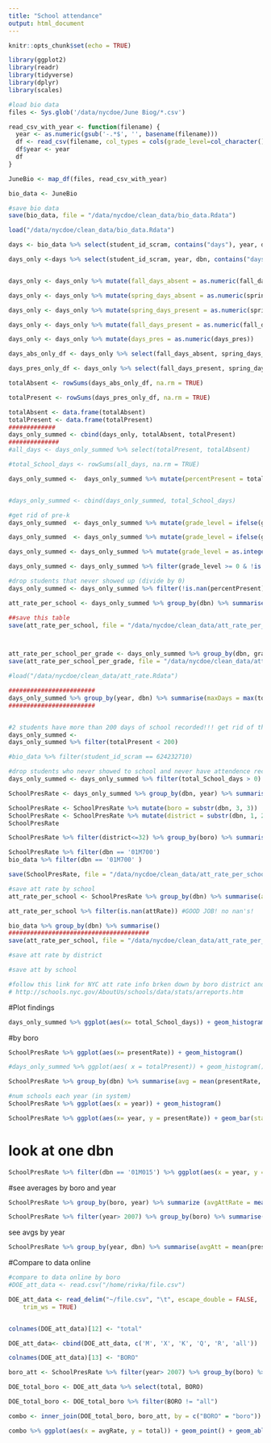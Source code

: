 ```yaml
---
title: "School attendance"
output: html_document
---
```


```r
knitr::opts_chunk$set(echo = TRUE)

library(ggplot2)
library(readr)
library(tidyverse)
library(dplyr)
library(scales)

#load bio data
files <- Sys.glob('/data/nycdoe/June Biog/*.csv')

read_csv_with_year <- function(filename) {
  year <- as.numeric(gsub('-.*$', '', basename(filename)))
  df <- read_csv(filename, col_types = cols(grade_level=col_character(), grade_code=col_character(), admit_code=col_character(), adcode=col_character(),fall_days_present = col_character(), spring_days_present = col_character()))
  df$year <- year
  df
}

JuneBio <- map_df(files, read_csv_with_year)

bio_data <- JuneBio

#save bio data
save(bio_data, file = "/data/nycdoe/clean_data/bio_data.Rdata")

load("/data/nycdoe/clean_data/bio_data.Rdata")
```

```r
days <- bio_data %>% select(student_id_scram, contains("days"), year, dbn, grade_level) 

days_only <-days %>% select(student_id_scram, year, dbn, contains("days"), grade_level )


days_only <- days_only %>% mutate(fall_days_absent = as.numeric(fall_days_absent))

days_only <- days_only %>% mutate(spring_days_absent = as.numeric(spring_days_absent))

days_only <- days_only %>% mutate(spring_days_present = as.numeric(spring_days_present))

days_only <- days_only %>% mutate(fall_days_present = as.numeric(fall_days_present))

days_only <- days_only %>% mutate(days_pres = as.numeric(days_pres))

days_abs_only_df <- days_only %>% select(fall_days_absent, spring_days_absent, days_abs)

days_pres_only_df <- days_only %>% select(fall_days_present, spring_days_present, days_pres)

totalAbsent <- rowSums(days_abs_only_df, na.rm = TRUE)

totalPresent <- rowSums(days_pres_only_df, na.rm = TRUE)

totalAbsent <- data.frame(totalAbsent)
totalPresent <- data.frame(totalPresent)
#############
days_only_summed <- cbind(days_only, totalAbsent, totalPresent)
##############
#all_days <- days_only_summed %>% select(totalPresent, totalAbsent)

#total_School_days <- rowSums(all_days, na.rm = TRUE)

days_only_summed <-  days_only_summed %>% mutate(percentPresent = totalPresent/(totalAbsent + totalPresent))


#days_only_summed <- cbind(days_only_summed, total_School_days)

#get rid of pre-k
days_only_summed  <- days_only_summed %>% mutate(grade_level = ifelse(grade_level == "k", "00", grade_level))

days_only_summed  <- days_only_summed %>% mutate(grade_level = ifelse(grade_level == "pk", "-1", grade_level))

days_only_summed <- days_only_summed %>% mutate(grade_level = as.integer(grade_level))

days_only_summed <- days_only_summed %>% filter(grade_level >= 0 & !is.na(student_id_scram))

#drop students that never showed up (divide by 0)
days_only_summed <- days_only_summed %>% filter(!is.nan(percentPresent))

att_rate_per_school <- days_only_summed %>% group_by(dbn) %>% summarise(avgAtt = mean(percentPresent))

##save this table 
save(att_rate_per_school, file = "/data/nycdoe/clean_data/att_rate_per_school.Rdata")




```

```r

att_rate_per_school_per_grade <- days_only_summed %>% group_by(dbn, grade_level) %>% summarise(avgAtt = mean(percentPresent))
save(att_rate_per_school_per_grade, file = "/data/nycdoe/clean_data/att_rate_per_school_per_grade.Rdata")
```


```r

#load("/data/nycdoe/clean_data/att_rate.Rdata")

########################
days_only_summed %>% group_by(year, dbn) %>% summarise(maxDays = max(total_School_days))
########################


#2 students have more than 200 days of school recorded!!! get rid of them
days_only_summed <-
days_only_summed %>% filter(totalPresent < 200)

#bio_data %>% filter(student_id_scram == 624232710)

#drop students who never showed to school and never have attendence recorded
days_only_summed <- days_only_summed %>% filter(total_School_days > 0)

SchoolPresRate <- days_only_summed %>% group_by(dbn, year) %>% summarise(presentRate =mean(totalPresent/total_School_days, na.rm = TRUE))

SchoolPresRate <- SchoolPresRate %>% mutate(boro = substr(dbn, 3, 3))
SchoolPresRate <- SchoolPresRate %>% mutate(district = substr(dbn, 1, 2))
SchoolPresRate

SchoolPresRate %>% filter(district<=32) %>% group_by(boro) %>% summarise(attRate = mean(presentRate, na.rm = TRUE))

SchoolPresRate %>% filter(dbn == '01M700')
bio_data %>% filter(dbn == '01M700' )

save(SchoolPresRate, file = "/data/nycdoe/clean_data/att_rate_per_school_with_year.Rdata")
```

```r
#save att rate by school
att_rate_per_school <- SchoolPresRate %>% group_by(dbn) %>% summarise(attRate = mean(presentRate, na.rm = TRUE))

att_rate_per_school %>% filter(is.nan(attRate)) #GOOD JOB! no nan's!

bio_data %>% group_by(dbn) %>% summarise()
#######################################
save(att_rate_per_school, file = "/data/nycdoe/clean_data/att_rate_per_school.Rdata")

#save att rate by district

#save att by school

#follow this link for NYC att rate info brken down by boro district and year: Must be opened with IE
# http://schools.nyc.gov/AboutUs/schools/data/stats/arreports.htm

```
#Plot findings
```r
days_only_summed %>% ggplot(aes(x= total_School_days)) + geom_histogram()+ scale_y_continuous(labels = comma, limits = c(NA, 1500000))

```
#by boro
```r
SchoolPresRate %>% ggplot(aes(x= presentRate)) + geom_histogram()

#days_only_summed %>% ggplot(aes( x = totalPresent)) + geom_histogram()

```

```r
SchoolPresRate %>% group_by(dbn) %>% summarise(avg = mean(presentRate, na.rm = TRUE)) %>% ggplot(aes(x = avg)) + geom_histogram()
```

```r
#num schools each year (in system)
SchoolPresRate %>% ggplot(aes(x = year)) + geom_histogram()
```

```r
SchoolPresRate %>% ggplot(aes(x= year, y = presentRate)) + geom_bar(stat = "identity")

```
# look at one dbn
```r
SchoolPresRate %>% filter(dbn == '01M015') %>% ggplot(aes(x = year, y = presentRate)) + geom_bar(stat = "identity")

```
#see averages by boro and year
```r
SchoolPresRate %>% group_by(boro, year) %>% summarize (avgAttRate = mean(presentRate, na.rm = TRUE)) %>%  ggplot(aes(x = year, y = avgAttRate)) + geom_bar(stat = "identity") + facet_grid(~boro)

SchoolPresRate %>% filter(year> 2007) %>% group_by(boro) %>% summarise(avgRate = mean(presentRate, na.rm = TRUE))

```
see avgs by year
```r
SchoolPresRate %>% group_by(year, dbn) %>% summarise(avgAtt = mean(presentRate, na.rm = TRUE)) %>% ggplot(aes(x = avgAtt)) + geom_histogram() + facet_grid(~year)
```
#Compare to data online
```r
#compare to data online by boro
#DOE_att_data <- read.csv("/home/rivka/file.csv")

DOE_att_data <- read_delim("~/file.csv", "\t", escape_double = FALSE, 
    trim_ws = TRUE)


colnames(DOE_att_data)[12] <- "total"

DOE_att_data<- cbind(DOE_att_data, c('M', 'X', 'K', 'Q', 'R', 'all'))

colnames(DOE_att_data)[13] <- "BORO"

boro_att <- SchoolPresRate %>% filter(year> 2007) %>% group_by(boro) %>% summarise(avgRate = mean(presentRate, na.rm = TRUE))

DOE_total_boro <- DOE_att_data %>% select(total, BORO)

DOE_total_boro <- DOE_total_boro %>% filter(BORO != "all")

combo <- inner_join(DOE_total_boro, boro_att, by = c("BORO" = "boro"))

combo %>% ggplot(aes(x = avgRate, y = total)) + geom_point() + geom_abline(intercept = 0, slope = 1)


```


